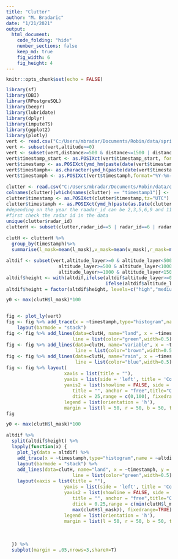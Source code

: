 ```yaml
---
title: "Clutter"
author: "M. Bradaric"
date: "1/21/2021"
output:
  html_document:
    code_folding: "hide"
    number_sections: false
    keep_md: true
    fig_width: 6 
    fig_height: 4
---
```

<style type="text/css">

body{ /* Normal  */
      font-size: 12px;
  }
td {  /* Table  */
  font-size: 8px;
}
h1.title {
  font-size: 38px;
  color: DarkRed;
}
h1 { /* Header 1 */
  font-size: 28px;
  color: DarkBlue;
}
h2 { /* Header 2 */
    font-size: 22px;
  color: DarkBlue;
}
h3 { /* Header 3 */
  font-size: 18px;
  font-family: "Times New Roman", Times, serif;
  color: DarkBlue;
}
code.r{ /* Code block */
    font-size: 12px;
}
pre { /* Code block - determines code spacing between lines */
    font-size: 14px;
}
</style>

```r
knitr::opts_chunk$set(echo = FALSE)
```

```r

library(sf)
library(DBI)
library(RPostgreSQL)
library(beepr)
library(lubridate)
library(dplyr)
library(imputeTS)
library(ggplot2)
library(plotly)
vert <- read.csv("C:/Users/mbradar/Documents/Robin/data/spring2019vert.csv",sep=";")
vert <- subset(vert,altitude>=0)
vert <- subset(vert,distance>=500 & distance<=1500 | distance<=-500 & distance>=-1500)
vert$timestamp_start <- as.POSIXct(vert$timestamp_start, format = "%Y-%m-%d %H:%M:%S", tz = "UTC")
vert$timestamp <- as.POSIXct(ymd_hm(paste(date(vert$timestamp_start), vert$hourx,minute(vert$timestamp_start), sep= ' ')))
vert$timestamph<- as.character(ymd_h(paste(date(vert$timestamp_start), hour(vert$timestamp_start),sep= ' ')))
vert$timestamph <- as.POSIXct(vert$timestamph,format="%Y-%m-%d %H:%M:%S")

clutter <- read.csv("C:/Users/mbradar/Documents/Robin/data/clutter_spring2019_L.csv",sep=";")
colnames(clutter)[which(names(clutter) == "timestamp1")] <- "timestamp"
clutter$timestamp <- as.POSIXct(clutter$timestamp,tz="UTC")
clutter$timestamph <- as.POSIXct(ymd_h(paste(as.Date(clutter$timestamp), hour(clutter$timestamp),sep= ' ')))
#depending on the year the raadar_id can be 2,3,5,6,9 and 11
#first check the radar id in the data
unique(clutter$radar_id)
clutterH <- subset(clutter,radar_id==5 | radar_id==6 | radar_id==11)

clutH <- clutterH %>%
  group_by(timestamph)%>%
  summarise(l_mask=mean(l_mask),v_mask=mean(v_mask),r_mask=mean(r_mask))

altdif <- subset(vert,altitude_layer>=0 & altitude_layer<500 | 
                   altitude_layer>=500 & altitude_layer<1000 | 
                   altitude_layer>=1000 & altitude_layer<1500)
altdif$height <- with(altdif,ifelse(altdif$altitude_layer>=0 & altdif$altitude_layer<=200,"low",
                                    ifelse(altdif$altitude_layer>=500 & altdif$altitude_layer<=700,"medium","high")))
altdif$height = factor(altdif$height, levels=c("high","medium","low"), labels=c("high","medium","low"))
```

```r
y0 <- max(clutH$l_mask)*100


fig <- plot_ly(vert)
fig <- fig %>% add_trace(x = ~timestamph,type="histogram",name = ~vert$classification,         color=~vert$classification, colors = c("magenta","red","orange","yellow"),yaxis = 'y1') %>% 
    layout(barmode = "stack")
fig <- fig %>% add_lines(data=clutH, name="land", x = ~timestamph, y = ~l_mask*100,
                        line = list(color="green",width=0.5),yaxis = 'y2',showlegend=TRUE)
fig <- fig %>% add_lines(data=clutH, name="variable", x = ~timestamph, y = ~v_mask*100,
                         line = list(color="brown",width=0.5),yaxis = 'y2',showlegend=TRUE)
fig <- fig %>% add_lines(data=clutH, name="rain", x = ~timestamph, y = ~r_mask*100,
                         line = list(color="blue",width=0.5),yaxis = 'y2',showlegend=TRUE)
fig <- fig %>% layout(
                     xaxis = list(title = ""),
                     yaxis = list(side = 'left', title = 'Count', showgrid = FALSE, zeroline = FALSE),
                     yaxis2 = list(showline = FALSE, side = "right", overlaying = "y", position = 1,
                        title = "", anchor = "free",title="Clutter",
                        dtick = 25,range = c(0,100), fixedrange=TRUE),
                     legend = list(orientation = 'h'),
                     margin = list(l = 50, r = 50, b = 50, t = 50, pad = 4))
fig
```

```r

y0 <- max(clutH$l_mask)*100

altdif %>% 
  split(altdif$height) %>% 
  lapply(function(x) {
    plot_ly(data = altdif) %>% 
    add_trace(x = ~timestamph,type="histogram",name = ~altdif$classification,               color=~altdif$classification, colors = c("magenta","red","orange","yellow"),yaxis = 'y1') %>% 
    layout(barmode = "stack") %>%
    add_lines(data=clutH, name="land", x = ~timestamph, y = ~l_mask,
                        line = list(color="green",width=0.5),yaxis = 'y2',showlegend=FALSE) %>%
    layout(xaxis = list(title = ""),
                     yaxis = list(side = 'left', title = 'Count', showgrid = FALSE, zeroline = FALSE),
                     yaxis2 = list(showline = FALSE, side = "right", overlaying = "y", position = 1,
                        title = "", anchor = "free",title="Clutter",
                        dtick = 0.25,range = c(min(clutH$l_mask),
                        max(clutH$l_mask)), fixedrange=TRUE),
                     legend = list(orientation = 'h'),
                     margin = list(l = 50, r = 50, b = 50, t = 50, pad = 4)) 
      
                     
     
  }) %>% 
  subplot(margin = .05,nrows=3,shareX=T)

```

